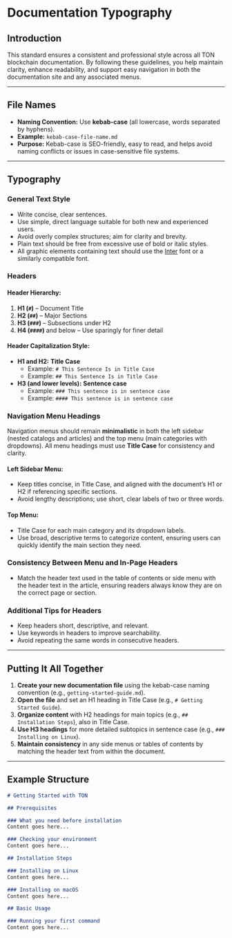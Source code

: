 # Documentation Typography

##  Introduction
This standard ensures a consistent and professional style across all TON blockchain documentation. By following these guidelines, you help maintain clarity, enhance readability, and support easy navigation in both the documentation site and any associated menus.

---

## File Names
- **Naming Convention:** Use **kebab-case** (all lowercase, words separated by hyphens).
- **Example:** `kebab-case-file-name.md`
- **Purpose:** Kebab-case is SEO-friendly, easy to read, and helps avoid naming conflicts or issues in case-sensitive file systems.

---

## Typography

### General Text Style
- Write concise, clear sentences.
- Use simple, direct language suitable for both new and experienced users.
- Avoid overly complex structures; aim for clarity and brevity.
- Plain text should be free from excessive use of bold or italic styles.
- All graphic elements containing text should use the [Inter](https://rsms.me/inter/) font or a similarly compatible font.


### Headers

#### Header Hierarchy:
1. **H1 (`#`)** – Document Title
2. **H2 (`##`)** – Major Sections
3. **H3 (`###`)** – Subsections under H2
4. **H4 (`####`)** and below – Use sparingly for finer detail

#### Header Capitalization Style:
- **H1 and H2:** **Title Case**
  - Example: `# This Sentence Is in Title Case`
  - Example: `## This Sentence Is in Title Case`
- **H3 (and lower levels):** **Sentence case**
  - Example: `### This sentence is in sentence case`
  - Example: `#### This sentence is in sentence case`


### Navigation Menu Headings
Navigation menus should remain **minimalistic** in both the left sidebar (nested catalogs and articles) and the top menu (main categories with dropdowns). All menu headings must use **Title Case** for consistency and clarity.

#### Left Sidebar Menu:
- Keep titles concise, in Title Case, and aligned with the document’s H1 or H2 if referencing specific sections.
- Avoid lengthy descriptions; use short, clear labels of two or three words.

#### Top Menu:
- Title Case for each main category and its dropdown labels.
- Use broad, descriptive terms to categorize content, ensuring users can quickly identify the main section they need.


### Consistency Between Menu and In-Page Headers
- Match the header text used in the table of contents or side menu with the header text in the article, ensuring readers always know they are on the correct page or section.

### Additional Tips for Headers
- Keep headers short, descriptive, and relevant.
- Use keywords in headers to improve searchability.
- Avoid repeating the same words in consecutive headers.

---

## Putting It All Together
1. **Create your new documentation file** using the kebab-case naming convention (e.g., `getting-started-guide.md`).
2. **Open the file** and set an H1 heading in Title Case (e.g., `# Getting Started Guide`).
3. **Organize content** with H2 headings for main topics (e.g., `## Installation Steps`), also in Title Case.
4. **Use H3 headings** for more detailed subtopics in sentence case (e.g., `### Installing on Linux`).
5. **Maintain consistency** in any side menus or tables of contents by matching the header text from within the document.

---

## Example Structure

```md
# Getting Started with TON

## Prerequisites

### What you need before installation
Content goes here...

### Checking your environment
Content goes here...

## Installation Steps

### Installing on Linux
Content goes here...

### Installing on macOS
Content goes here...

## Basic Usage

### Running your first command
Content goes here...
